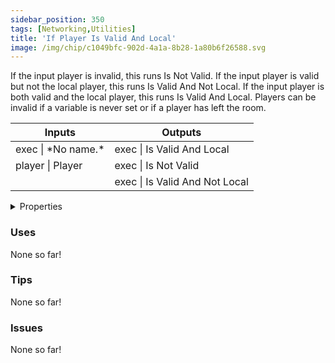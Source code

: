 ```yaml
---
sidebar_position: 350
tags: [Networking,Utilities]
title: 'If Player Is Valid And Local'
image: /img/chip/c1049bfc-902d-4a1a-8b28-1a80b6f26588.svg
---
```


If the input player is invalid, this runs Is Not Valid. If the input player is valid but not the local player, this runs Is Valid And Not Local. If the input player is both valid and the local player, this runs Is Valid And Local. Players can be invalid if a variable is never set or if a player has left the room.



<IChip uuid="c1049bfc-902d-4a1a-8b28-1a80b6f26588"/>

<table><thead><tr><th>Inputs</th><th>Outputs</th></tr></thead><tbody><tr><td>exec | *No name.*</td><td>exec | Is Valid And Local</td></tr><tr><td>player | Player</td><td>exec | Is Not Valid</td></tr><tr><td /><td>exec | Is Valid And Not Local</td></tr></tbody></table>

<details>
  <summary>Properties</summary>
  <div>
    <div>
    <table>
      <tbody>
        <tr>
          <td>Is beta required?</td>
          <td>No</td>
        </tr>
        <tr>
          <td>Is chip a trolling risk?</td>
          <td>No</td>
        </tr>
        <tr>
          <td>Is chip a role assignment risk?</td>
          <td>No</td>
        </tr>
        <tr>
          <td>Chip UUID</td>
          <td>c1049bfc-902d-4a1a-8b28-1a80b6f26588</td>
        </tr>
        <tr>
          <td>Room availability</td>
          <td>Available everywhere</td>
        </tr>
      </tbody>
    </table>
    </div>
  </div>
</details>

### Uses

None so far!

### Tips

None so far!

### Issues

None so far!